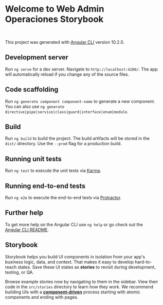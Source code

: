 
<Meta title="Introduction" />

# Welcome to Web Admin Operaciones Storybook

<br/>

This project was generated with [Angular CLI](https://github.com/angular/angular-cli) version 10.2.0.

## Development server

Run `ng serve` for a dev server. Navigate to `http://localhost:4200/`. The app will automatically reload if you change any of the source files.

## Code scaffolding

Run `ng generate component component-name` to generate a new component. You can also use `ng generate directive|pipe|service|class|guard|interface|enum|module`.

## Build

Run `ng build` to build the project. The build artifacts will be stored in the `dist/` directory. Use the `--prod` flag for a production build.

## Running unit tests

Run `ng test` to execute the unit tests via [Karma](https://karma-runner.github.io).

## Running end-to-end tests

Run `ng e2e` to execute the end-to-end tests via [Protractor](http://www.protractortest.org/).

## Further help

To get more help on the Angular CLI use `ng help` or go check out the [Angular CLI README](https://github.com/angular/angular-cli/blob/master/README.md).


## Storybook

Storybook helps you build UI components in isolation from your app's business logic, data, and context.
That makes it easy to develop hard-to-reach states. Save these UI states as **stories** to revisit during development, testing, or QA.

Browse example stories now by navigating to them in the sidebar.
View their code in the `src/stories` directory to learn how they work.
We recommend building UIs with a [**component-driven**](https://componentdriven.org) process starting with atomic components and ending with pages.
